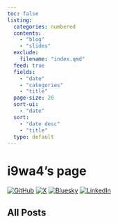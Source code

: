 ```yaml
---
toc: false
listing:
  categories: numbered
  contents:
    - "blog"
    - "slides"
  exclude:
    filename: "index.qmd"
  feed: true
  fields:
    - "date"
    - "categories"
    - "title"
  page-size: 20
  sort-ui:
    - "date"
  sort:
    - "date desc"
    - "title"
  type: default
---
```


# i9wa4's page

<!-- <https://github.com/HariSekhon/Knowledge-Base/blob/main/documentation-as-code.md#badges--icons> -->

[![GitHub](https://img.shields.io/badge/GitHub-181717.svg?logo=github&logoColor=white)](https://github.com/i9wa4)
[![X](https://img.shields.io/badge/X_(Twitter)-000000.svg?logo=x&logoColor=white)](https://x.com/i9wa4_)
[![Bluesky](https://img.shields.io/badge/Bluesky-0285FF.svg?logo=bluesky&logoColor=white)](https://bsky.app/profile/i9wa4.bsky.social)
[![LinkedIn](https://img.shields.io/badge/LinkedIn-0A66C2.svg?logo=linkedin&logoColor=white)](https://www.linkedin.com/in/daiki-mawatari/)

## All Posts
